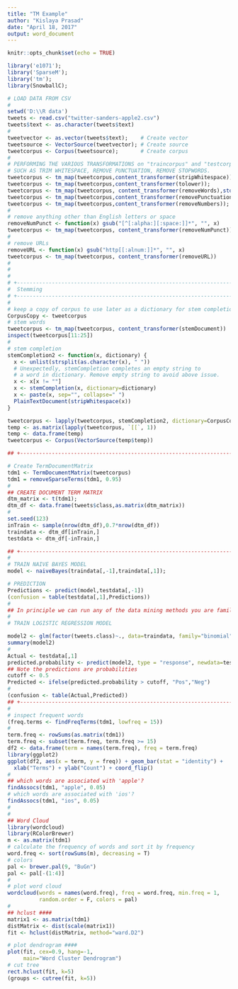 ---
title: "TM Example"
author: "Kislaya Prasad"
date: "April 18, 2017"
output: word_document
---

```{r setup, include=FALSE}
knitr::opts_chunk$set(echo = TRUE)
```

```{r TM Example}
library('e1071');
library('SparseM');
library('tm');
library(SnowballC);

# LOAD DATA FROM CSV
# 
setwd('D:\\R data')
tweets <- read.csv("twitter-sanders-apple2.csv")
tweets$text <- as.character(tweets$text)
# 
tweetvector <- as.vector(tweets$text);    # Create vector
tweetsource <- VectorSource(tweetvector); # Create source
tweetcorpus <- Corpus(tweetsource);       # Create corpus
#
# PERFORMING THE VARIOUS TRANSFORMATIONS on "traincorpus" and "testcorpus" DATASETS 
# SUCH AS TRIM WHITESPACE, REMOVE PUNCTUATION, REMOVE STOPWORDS.
tweetcorpus <- tm_map(tweetcorpus,content_transformer(stripWhitespace));
tweetcorpus <- tm_map(tweetcorpus,content_transformer(tolower));
tweetcorpus <- tm_map(tweetcorpus, content_transformer(removeWords),stopwords("english"));
tweetcorpus <- tm_map(tweetcorpus,content_transformer(removePunctuation));
tweetcorpus <- tm_map(tweetcorpus,content_transformer(removeNumbers));
# 
# remove anything other than English letters or space
removeNumPunct <- function(x) gsub("[^[:alpha:][:space:]]*", "", x)
tweetcorpus <- tm_map(tweetcorpus, content_transformer(removeNumPunct))
# 
# remove URLs
removeURL <- function(x) gsub("http[[:alnum:]]*", "", x)
tweetcorpus <- tm_map(tweetcorpus, content_transformer(removeURL))
#
#
#
# +-----------------------------------------------------------------------+
#  Stemming
# +-----------------------------------------------------------------------+
#
# keep a copy of corpus to use later as a dictionary for stem completion
CorpusCopy <- tweetcorpus
# stem words
tweetcorpus <- tm_map(tweetcorpus, content_transformer(stemDocument))
inspect(tweetcorpus[11:25])
#
# stem completion
stemCompletion2 <- function(x, dictionary) {
  x <- unlist(strsplit(as.character(x), " "))
  # Unexpectedly, stemCompletion completes an empty string to
  # a word in dictionary. Remove empty string to avoid above issue.
  x <- x[x != ""]
  x <- stemCompletion(x, dictionary=dictionary)
  x <- paste(x, sep="", collapse=" ")
  PlainTextDocument(stripWhitespace(x))
}

tweetcorpus <- lapply(tweetcorpus, stemCompletion2, dictionary=CorpusCopy)
temp <- as.matrix(lapply(tweetcorpus, `[[`, 1))
temp <- data.frame(temp)
tweetcorpus <- Corpus(VectorSource(temp$temp))

## +-------------------------------------------------------------------------+

# Create TermDocumentMatrix
tdm1 <- TermDocumentMatrix(tweetcorpus)
tdm1 = removeSparseTerms(tdm1, 0.95)
#
## CREATE DOCUMENT TERM MATRIX
dtm_matrix <- t(tdm1);
dtm_df <- data.frame(tweets$class,as.matrix(dtm_matrix))
#
set.seed(123)
inTrain <- sample(nrow(dtm_df),0.7*nrow(dtm_df))
traindata <- dtm_df[inTrain,]
testdata <- dtm_df[-inTrain,]

## +----------------------------------------------------------------------------------------------+
#
# TRAIN NAIVE BAYES MODEL
model <- naiveBayes(traindata[,-1],traindata[,1]);

# PREDICTION
Predictions <- predict(model,testdata[,-1])
(confusion = table(testdata[,1],Predictions))
#
## In principle we can run any of the data mining methods you are familiar with
#
# TRAIN LOGISTIC REGRESSION MODEL

model2 <- glm(factor(tweets.class)~., data=traindata, family="binomial")
summary(model2)
#
Actual <- testdata[,1]
predicted.probability <- predict(model2, type = "response", newdata=testdata[,-1]) 
## Note the predictions are probabilities
cutoff <- 0.5
Predicted <- ifelse(predicted.probability > cutoff, "Pos","Neg")
# 
(confusion <- table(Actual,Predicted))
## +---------------------------------------------------------------------------------------------+
#
# inspect frequent words
(freq.terms <- findFreqTerms(tdm1, lowfreq = 15))
#
term.freq <- rowSums(as.matrix(tdm1))
term.freq <- subset(term.freq, term.freq >= 15)
df2 <- data.frame(term = names(term.freq), freq = term.freq)
library(ggplot2)
ggplot(df2, aes(x = term, y = freq)) + geom_bar(stat = "identity") +
  xlab("Terms") + ylab("Count") + coord_flip()
#
## which words are associated with 'apple'?
findAssocs(tdm1, "apple", 0.05)
# which words are associated with 'ios'?
findAssocs(tdm1, "ios", 0.05)
#
#
## Word Cloud
library(wordcloud)
library(RColorBrewer)
m <- as.matrix(tdm1)
# calculate the frequency of words and sort it by frequency
word.freq <- sort(rowSums(m), decreasing = T)
# colors
pal <- brewer.pal(9, "BuGn")
pal <- pal[-(1:4)]
#
# plot word cloud
wordcloud(words = names(word.freq), freq = word.freq, min.freq = 1,
          random.order = F, colors = pal)
#
## hclust ####
matrix1 <- as.matrix(tdm1)
distMatrix <- dist(scale(matrix1))
fit <- hclust(distMatrix, method="ward.D2")

# plot dendrogram ####
plot(fit, cex=0.9, hang=-1,
     main="Word Cluster Dendrogram")
# cut tree
rect.hclust(fit, k=5)
(groups <- cutree(fit, k=5))

```

